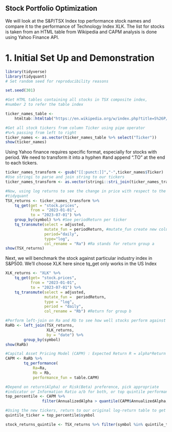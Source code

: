 ## Stock Portfolio Optimization
We will look at the S&P/TSX Index top performance stock names and compare it to the performance of Technology Index XLK.
The list for stocks is taken from an HTML table from Wikipedia and CAPM analysis is done using Yahoo Finance API.

# 1. Initial Set Up and Demonstration
```r
library(tidyverse)
library(tidyquant)
# Set random seed for reproducibility reasons

set.seed(301)

#Get HTML tables containing all stocks in TSX composite index,
#number 2 to refer the table index

ticker_names_table <-
    htmltab::htmltab("https://en.wikipedia.org/w/index.php?title=S%26P/TSX_Composite_Index",2)

#Get all stock tickers from column Ticker using pipe operator 
#%>% passing from left to right
ticker_names <- as.vector(ticker_names_table %>% select("Ticker"))
show(ticker_names)
```

Using Yahoo finance requires specific format, especially for stocks with period. We need to transform it into a hyphen
#and append ".TO" at the end to each tickers.
```r
ticker_names_transform <- gsub("[[:punct:]]","-",ticker_names$Ticker)
#Use stringi to parse and join string to our tickers
ticker_names_transform <- as.vector(stringi::stri_join(ticker_names_transform, ".TO"))

#Now, using log returns to see the change in price with respect to the day before using tq_get from
#tidyquant
TSX_returns <- ticker_names_transform %>%
    tq_get(get = "stock.prices",
           from = "2023-01-01",
           to = "2023-07-01") %>%
    group_by(symbol) %>% #See periodReturn per ticker
    tq_transmute(select = adjusted,
                 mutate_fun = periodReturn, #mutate_fun create new columns using specific function, here finding the period return
                 period="daily",
                 type="log",
                 col_rename = "Ra") #Ra stands for return group a
show(TSX_returns)
```
Next, we will benchmark the stock against particular industry index in S&P500. We'll choose XLK here since
tq_get only works in the US Index

```r
XLK_returns <- "XLK" %>%
    tq_get(get= "stock.prices",
           from = "2023-01-01",
           to = "2023-07-01") %>%
    tq_transmute(select = adjusted,
                 mutate_fun =  periodReturn,
                 type = "log",
                 period = "daily",
                 col_rename = "Rb") #Return for group b 

#Perform left-join on Ra and Rb to see how well stocks perform against index
RaRb <- left_join(TSX_returns,
                  XLK_returns,
                  by = "date") %>%
        group_by(symbol)
show(RaRb)
```

```r
#Capital Asset Pricing Model (CAPM) : Expected Return R = alpha*Return - beta*Risk
CAPM <- RaRb %>%
        tq_performance(
            Ra=Ra,
            Rb = Rb,
            performance_fun = table.CAPM)

#Depend on return(Alpha) or Risk(Beta) preference, pick appropriate 
#indicator or Information Ratio a/b for both, or top quintile performance.
top_percentile <- CAPM %>%
                filter(AnnualizedAlpha > quantile(CAPM$AnnualizedAlpha, 0.9))

#Using the new tickers, return to our original log-return table to get its log-return
quintile_ticker = top_percentile$symbol

stock_returns_quintile <- TSX_returns %>% filter(symbol %in% quintile_ticker)
```
